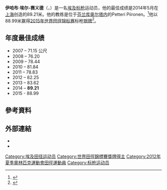 {{noteTA|1=zh-hans:0米;zh-hk:0米;zh-tw:0公尺}}
{{Infobox sportsperson
| name                      = Ihab Abdelrahman El Sayed
| image                     = Ihab_Abdelrahman-20140720-Lapinlahti-SavoGames_RMJ6077.jpg
| alt                       = 
| real_name                 = 
| native_name               = 
| native_name_lang          = 
| romanizedname             = Ihab Abdelrahman El Sayed
| english_name              = 
| birth_name                = 
| nationality               = 
| national_team             = 
| ethnicity                 = 
| hometown                  = 
| citizenship               = 
| birth_date                = {{Birth date and age|year=1989|month=5|day=1}}
| birth_place               = 
| death_date                = 
| death_place               = 
| resting_place             = 
| resting_place_coordinates = 
| monuments                 = 
| residence                 = 
| education                 = 
| alma_mater                = 
| years_active              = 2007年－
| height                    = {{height|m=1.94}}
| weight                    = {{weight|kg=96}}
| spouse                    = 
| country                   = 
| sport                     = 田徑
| event                     = 標槍
| collegeteam               = 
| team                      = 
| coach                     = 
| retired                   = 
| worlds                    = 
{{ubl
|'''2008年世界青年田徑錦標賽'''：標槍（800公克）第2名
|'''2009年夏季世界大學運動會'''：標槍（800公克）第12名
|'''2010年IAAF洲際盃'''：標槍（800公克）第6名
|'''2013年夏季世界大學運動會'''：標槍（800公克）第12名
|'''2013年世界田徑錦標賽'''：標槍（800公克）第7名
|'''2014年IAAF世界挑戰賽東京站'''：標槍（800公克）第2名
|'''2014年鑽石聯賽上海站'''：標槍（800公克）第1名
|'''2014年IAAF世界挑戰賽北京站'''：標槍（800公克）第10名
|'''2014年鑽石聯賽奧斯陸站'''：標槍（800公克）第7名
|'''2014年鑽石聯賽巴黎站'''：標槍（800公克）第1名
|'''2014年鑽石聯賽斯德哥爾摩站'''：標槍（800公克）第5名
|'''2014年鑽石聯賽蘇黎世站'''：標槍（800公克）第7名
|'''2014年IAAF洲際盃'''：標槍（800公克）第1名
|'''2015年鑽石聯賽多哈站'''：標槍（800公克）第4名
|'''2015年鑽石聯賽羅馬站'''：標槍（800公克）第6名
|'''2015年鑽石聯賽伯明罕站'''：標槍（800公克）第7名
|'''2015年IAAF世界挑戰賽Rabat站'''：標槍（800公克）第1名
|'''2015年鑽石聯賽洛桑站'''：標槍（800公克）第9名
|'''2015年世界田徑錦標賽'''：標槍（800公克）第2名
|'''2015年鑽石聯賽布魯塞爾站'''：標槍（800公克）第8名
}}
| regionals                 = 
{{ubl
|'''2007年非洲青年田徑錦標賽'''：標槍（800公克）第三名
|'''2007年泛阿拉伯運動會'''：標槍（800公克）第二名
|'''2009年地中海運動會'''：標槍（800公克）第五名
|'''2009年法語系運動會'''：標槍（800公克）第一名
|'''2010年非洲田徑錦標賽'''：標槍（800公克）第一名
|'''2011年歐洲田徑節'''：標槍（800公克）第七名
|'''2011年非洲運動會'''：標槍（800公克）第五名
|'''2011年泛阿拉伯運動會'''：標槍（800公克）第一名
|'''2012年非洲田徑錦標賽'''：標槍（800公克）第五名
|'''2013年地中海運動會'''：標槍（800公克）第二名
|'''2014年非洲田徑錦標賽'''：標槍（800公克）第二名
|'''2015年非洲運動會'''：標槍（800公克）第一名
}}
| nationals                 = 
{{ubl
|'''2009年Kuortane運動會'''：標槍（800公克）第九名
|'''2014年Kuortane運動會'''：標槍（800公克）第一名
}}
| olympics                  = 
| commonwealth              = 
| highestranking            = 
{{plainlist|
*【標槍】：第一名（2015年3月17日）
}}
| pb                        = 
{{ubl
|'''標槍（800公克）'''：89.21公尺 （2014年 '''全國紀錄'''）
}}
| medaltemplates            = 
{{MedalCountry|{{EGY}}}}
{{MedalSport|男子田徑}}
{{MedalCompetition|非洲青年田徑錦標賽}}
{{MedalBronze|2007年布吉納法索瓦加杜古|標槍（800公克）}}
{{MedalCompetition|泛阿拉伯運動會}}
{{MedalSilver|2007年埃及開羅|標槍（800公克）}}
{{MedalGold|2011年卡達多哈|標槍（800公克）}}
{{MedalCompetition|世界青年田徑錦標賽}}
{{MedalSilver|2008年波蘭比得哥什|標槍（800公克）}}
{{MedalCompetition|法語系運動會}}
{{MedalGold|2009年黎巴嫩貝魯特|標槍（800公克）}}
{{MedalCompetition|非洲田徑錦標賽}}
{{MedalGold|2010年肯亞奈洛比|標槍（800公克）}}
{{MedalSilver|2014年摩洛哥馬拉喀什|標槍（800公克）}}
{{MedalCompetition|地中海運動會}}
{{MedalSilver|2013年土耳其梅爾辛|標槍（800公克）}}
{{MedalCompetition|IAAF世界挑戰賽東京站}}
{{MedalSilver|2014年日本東京都|標槍（800公克）}}
{{MedalCompetition|鑽石聯賽上海站}}
{{MedalGold|2014年中國上海市徐匯區|標槍（800公克）}}
{{MedalCompetition|鑽石聯賽巴黎站}}
{{MedalGold|2014年法國巴黎|標槍（800公克）}}
{{MedalCompetition|Kuortane運動會}}
{{MedalGold|2014年芬蘭Kuortane|標槍（800公克）}}
{{MedalCompetition|IAAF洲際盃}}
{{MedalGold|2014年摩洛哥馬拉喀什|標槍（800公克）}}
{{MedalCompetition|IAAF世界挑戰賽Rabat站}}
{{MedalGold|2015年摩洛哥Rabat|標槍（800公克）}}
{{MedalCompetition|世界田徑錦標賽}}
{{MedalSilver|2015年中國北京市朝陽區|標槍（800公克）}}
{{MedalCompetition|非洲運動會}}
{{MedalGold|2015年剛果共和國布拉薩|標槍（800公克）}}
| show-medals               = 
| medaltemplates-title      = 
| module3                   = 
| updated                   = 2017年12月8日
}}
'''伊哈布·埃尔-赛义德'''（{{lang|en|Ihab El Sayed Abdelrahman}}，{{bd|1989年|5月1日||}}）是一名[[埃及|埃及]][[标枪|标枪]]运动员，他的最佳成绩是2014年5月在[[上海|上海]]创造的89.21米。他的教练是位于[[芬兰|芬兰]][[库奥尔塔内|库奥尔塔内]]的Petteri Piironen。<ref>{{cite web |url=http://www.iaaf.org/news/feature/finnish-advice-is-the-secret-to-african-javel |title=Finnish advice is the secret to African javelin throwers' success |last1=Landells |first1=Steve |date=18 September 2014 |website=[[International_Association_of_Athletics_Federations|International Association of Athletics Federations]] |accessdate=15 September 2014 |archive-date=2015-08-28 |archive-url=https://web.archive.org/web/20150828233700/http://www.iaaf.org/news/feature/finnish-advice-is-the-secret-to-african-javel |dead-url=no }}</ref>他以88.99米赢得[[2015年世界田径锦标赛|2015年世界田径锦标赛]]标枪[[银牌|银牌]]<ref>{{Cite web |url=http://media.aws.iaaf.org/competitiondocuments/pdf/4875/AT-JT-M-f----.RS6.pdf |title=Final results |accessdate=2015-09-01 |archive-date=2015-09-28 |archive-url=https://web.archive.org/web/20150928131605/http://media.aws.iaaf.org/competitiondocuments/pdf/4875/AT-JT-M-f----.RS6.pdf |dead-url=no }}</ref>。

== 年度最佳成绩 ==
*2007 – 71.15 公尺
*2008 – 76.20
*2009 – 78.44
*2010 – 81.84
*2011 – 78.83
*2012 – 82.25
*2013 – 83.62
*2014 – '''89.21'''
*2015 - 88.99

== 參考資料 ==
{{Reflist}}

== 外部連結 ==
*{{IOC profile|id=ihab-abdelrahman-el-sayed}}
*{{IAAF name|239280}}

{{s-start}}
{{s-ach|rec}}
{{s-bef|before={{flagicon|RSA}} [[Marius_Corbett|Marius Corbett]]}}
{{s-ttl|title=男子标枪非洲记录保持者|years=2014年5月18日 – 2015年6月7日}}
{{s-aft|after={{flagicon|KEN}} [[尤里烏斯·葉戈|尤里烏斯·葉戈]]}}
{{s-end}}
{{DEFAULTSORT:Sayed, Ihab}}

[[Category:埃及田径运动员|Category:埃及田径运动员]]
[[Category:世界田徑錦標賽獎牌得主|Category:世界田徑錦標賽獎牌得主]]
[[Category:2012年夏季奧林匹克運動會田徑運動員|Category:2012年夏季奧林匹克運動會田徑運動員]]
[[Category:标枪运动员|Category:标枪运动员]]